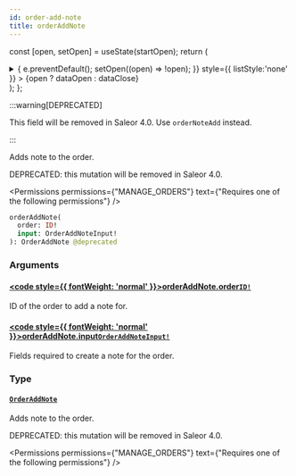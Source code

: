 ```yaml
---
id: order-add-note
title: orderAddNote
---
```






const [open, setOpen] = useState(startOpen);
return (
<details {...(open ? { open: true } : {})} className="details" style={{ border:'none', boxShadow:'none', background:'var(--ifm-background-color)' }}>
<summary
onClick={(e) => {
e.preventDefault();
setOpen((open) => !open);
}}
style={{ listStyle:'none' }} >
{open ? dataOpen : dataClose}
</summary>
{open && children}
</details>
);
};

:::warning[DEPRECATED]

This field will be removed in Saleor 4.0. Use `orderNoteAdd` instead.

:::

Adds note to the order.

DEPRECATED: this mutation will be removed in Saleor 4.0.


<Permissions permissions={"MANAGE_ORDERS"} text={"Requires one of the following permissions"} />


```graphql
orderAddNote(
  order: ID!
  input: OrderAddNoteInput!
): OrderAddNote @deprecated
```

### Arguments

#### [<code style={{ fontWeight: 'normal' }}>orderAddNote.<b>order</b></code>](#)<Bullet />[`ID!`](../../../api-reference/miscellaneous/scalars/id.mdx) <Badge class="badge badge--secondary" text="non-null"/> <Badge class="badge badge--secondary" text="scalar"/> <Badge class="badge badge--secondary" text="miscellaneous"/>

ID of the order to add a note for.

#### [<code style={{ fontWeight: 'normal' }}>orderAddNote.<b>input</b></code>](#)<Bullet />[`OrderAddNoteInput!`](../../../api-reference/orders/inputs/order-add-note-input.mdx) <Badge class="badge badge--secondary" text="non-null"/> <Badge class="badge badge--secondary" text="input"/> <Badge class="badge badge--secondary" text="orders"/>

Fields required to create a note for the order.

### Type

#### [`OrderAddNote`](../../../api-reference/orders/objects/order-add-note.mdx) <Badge class="badge badge--secondary" text="object"/> <Badge class="badge badge--secondary" text="orders"/>

Adds note to the order.

DEPRECATED: this mutation will be removed in Saleor 4.0.


<Permissions permissions={"MANAGE_ORDERS"} text={"Requires one of the following permissions"} />


